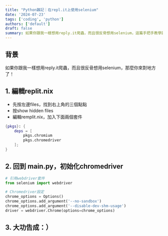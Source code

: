 ```yaml
---
title: "Python雜記｜在repl.it上使用selenium"
date: '2024-07-23'
tags: ['coding', 'python']
authors: ['default']
draft: false
summary: 如果你跟我一樣想用reply.it爬蟲，而且很反骨想用selenium，這篇手把手教學讓你成功執行第一隻自己的爬蟲！
---
```


## 背景
如果你跟我一樣想用reply.it爬蟲，而且很反骨想用selenium，那麼你來對地方了！

## 1. 編輯replit.nix
- 先按左邊files，找到右上角的三個點點
- 按show hidden files
- 編輯remplit.nix，加入下面兩個套件
```nix:remplit.nix
{pkgs}: {
    deps = [
        pkgs.chromium
        pkgs.chromedriver
    ];
}
```

## 2. 回到 main.py，初始化chromedriver
```python:main.py
# 引用webdriver套件
from selenium import webdriver

# Chromedriver設定
chrome_options = Options()
chrome_options.add_argument('--no-sandbox')
chrome_options.add_argument('--disable-dev-shm-usage')
driver = webdriver.Chrome(options=chrome_options)
```

## 3. 大功告成：）